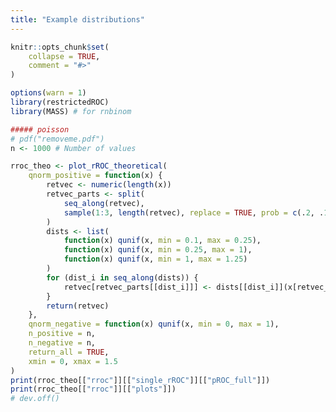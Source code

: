 ```yaml
---
title: "Example distributions"
---
```


```r
knitr::opts_chunk$set(
    collapse = TRUE,
    comment = "#>"
)
```

```r
options(warn = 1)
library(restrictedROC)
library(MASS) # for rnbinom
```

```r
##### poisson
# pdf("removeme.pdf")
n <- 1000 # Number of values

rroc_theo <- plot_rROC_theoretical(
    qnorm_positive = function(x) {
        retvec <- numeric(length(x))
        retvec_parts <- split(
            seq_along(retvec),
            sample(1:3, length(retvec), replace = TRUE, prob = c(.2, .1, .7))
        )
        dists <- list(
            function(x) qunif(x, min = 0.1, max = 0.25),
            function(x) qunif(x, min = 0.25, max = 1),
            function(x) qunif(x, min = 1, max = 1.25)
        )
        for (dist_i in seq_along(dists)) {
            retvec[retvec_parts[[dist_i]]] <- dists[[dist_i]](x[retvec_parts[[dist_i]]])
        }
        return(retvec)
    },
    qnorm_negative = function(x) qunif(x, min = 0, max = 1),
    n_positive = n,
    n_negative = n,
    return_all = TRUE,
    xmin = 0, xmax = 1.5
)
print(rroc_theo[["rroc"]][["single_rROC"]][["pROC_full"]])
print(rroc_theo[["rroc"]][["plots"]])
# dev.off()
```
